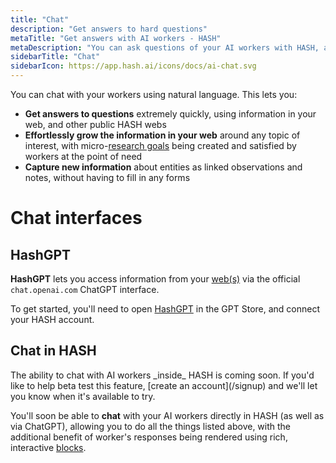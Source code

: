 ```yaml
---
title: "Chat"
description: "Get answers to hard questions"
metaTitle: "Get answers with AI workers - HASH"
metaDescription: "You can ask questions of your AI workers with HASH, allowing you to query and talk to your web in natural language"
sidebarTitle: "Chat"
sidebarIcon: https://app.hash.ai/icons/docs/ai-chat.svg
---
```


You can chat with your workers using natural language. This lets you:

- **Get answers to questions** extremely quickly, using information in your web, and other public HASH webs
- **Effortlessly grow the information in your web** around any topic of interest, with micro-[research goals](/guide/workers/goals) being created and satisfied by workers at the point of need
- **Capture new information** about entities as linked observations and notes, without having to fill in any forms

# Chat interfaces

## HashGPT<a id="#hashgpt" /><a id="#chatgpt" />

**HashGPT** lets you access information from your [web(s)](/guide/webs) via the official `chat.openai.com` ChatGPT interface.

To get started, you'll need to open [HashGPT](https://chat.openai.com/g/g-i9t0QlD9c-hashgpt) in the GPT Store, and connect your HASH account.

## Chat in HASH

<Callout style="information" type="coming-soon">
  The ability to chat with AI workers _inside_ HASH is coming soon. If you'd
  like to help beta test this feature, [create an account](/signup) and we'll
  let you know when it's available to try.
</Callout>

You'll soon be able to **chat** with your AI workers directly in HASH (as well as via ChatGPT), allowing you to do all the things listed above, with the additional benefit of worker's responses being rendered using rich, interactive [blocks](/guide/pages/blocks).
